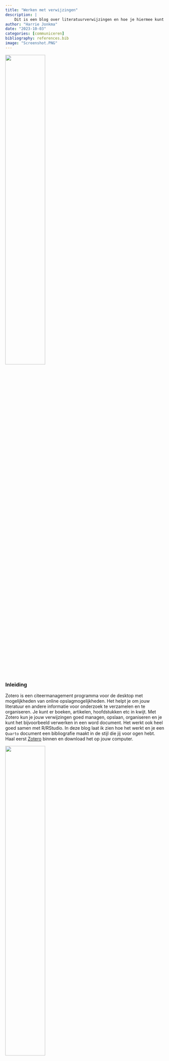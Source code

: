 ```yaml
---
title: "Werken met verwijzingen"
description: |
    Dit is een blog over literatuurverwijzingen en hoe je hiermee kunt werken in R/RStudio. Daarvoor moet je het programma Zotero op jouw computer zetten. Hieronder laat ik zien hoe je vervolgens literatuur binnen kunt halen, hoe je een bibliotheek opbouwt, hoe je de verwijzingen in de tekst zet en hoe je voor een bepaalde literatuurklasse kunt kiezen. 
author: "Harrie Jonkma"
date: "2023-10-03"
categories: [communiceren]
bibliography: references.bib
image: "Screenshot.PNG"
---
```



![](images/Screenshot.png){width=50%} 

### Inleiding

Zotero is een citeermanagement programma voor de desktop met mogelijkheden van online opslagmogelijkheden. Het helpt je om jouw literatuur en andere informatie voor onderzoek te verzamelen en te organiseren. Je kunt er boeken, artikelen, hoofdstukken etc in kwijt. Met Zotero kun je jouw verwijzingen goed managen, opslaan, organiseren en je kunt het bijvoorbeeld verwerken in een word document. Het werkt ook heel goed samen met R/RStudio. In deze blog laat ik zien hoe het werkt en je een `Quarto` document een bibliografie maakt in de stijl die jij voor ogen hebt. Haal eerst [Zotero](https://www.zotero.org/) binnen en download het op jouw computer.

![](images/Screenshot0.png){width=50%}

Er zijn verschillende manieren om met Zotero te werken.

1. Je kunt de referenties handmatig in voeren. Daarvoor open je het *Zotero* programma op jouw computer. Maak linksboven eerst een bepaalde biblioteek aan. Als de balk van die bibliotheek donker is, is die bibliotheek geopend. Voeg dan een boek, artikel of anderzins toe aan jouw bibliotheek.

![](images/Screenshot1.png){width=50%}

2. Je kunt ook referentie exporteren van een database als je bijvoorbeeld een literatuursearch uitvoert. In de database zoek je `"` icoon of naar een optie dat *Share*, *Cite* of *Export* (afhankelijk van de databas). Selecteer deze optie voor Zotero of .ris. De export zal het bestand (.ris) binnenhalen. Als het niet vanzelf gaat, dubbelklik op het bestand.

3. De makkelijkste manier is allicht om met een *Zotero Connector* te werken. Je hebt zo'n connector voor Chrome, Google en Firefox. De keuze hangt af van de browser waarmee je werkt. Ikzelf werk met Firefox en daar zal ik hieronder verder op ingaan.

4. Je kunt overigens ook online de literatuurlijst maken [zoterobib](https://zbib.org/). Dat spreekt vanzelf.

### Installeren van Zotero en connector

Haal eerst de Zotero connector binnen. In dit geval is dat de Zotero-Firefox conncector.

![](images/Screenshot2.png){width=50%}

Als het goed is zie je dan rechtsboven in de browser dit icoontje staan. Als dat gebeurd is, kunnen we een bibliotheek opbouwen.

![](images/Screenshot3.png){width=50%}

### Opbouwen van bibiotheek

Nu ben je klaar om een bibliotheek op te bouwen. Hoe dat gaat kan ik het beste laten zien aan de hand van een voorbeeld. Deze week was ik bezig met het opbouwen van een bibliotheek rondom Lawrence A. Cremin, een onderwijshistoricus die leefde van 1925-1990. Dit heb ik nodig voor mijn blog [Democratie en onderwijs](https://democratieenonderwijs.netlify.app/). Daarin recenseer ik boeken over dit onderwerp en daar doorheen wil ik het werk bespreken van drie wetenschappers die zich op een bijzondere manier met dit onderwerp hebben beziggehouden: John Dewey, Lawrence Cremin en Diana Ravitch. Deze week werkte ik aan een literatuurlijst van Cremin.

In Zotero had ik een bibliotheek met de naam Cremin aan gemaakt. Vervolgens ben ik naar de zoekmachine van de universiteitsbibliotheek van Amsterdam gegaan en heb ik de naam **cremin, lawrence a.** ingetikt.

![](images/Screenshot4.png){width=50%}

Daarna heb ik in de browser op het icoontje van Zotero getikt en aangegeven dat de Zotero connector de boeken kan binnenhalen. Vervolgens heb ik aangegeven welke hij moet selecteren en deze opgeslagen. 

![](images/Screenshot5.png){width=50%}

Daarna ben ik opzoek gegaan naar andere boeken van hem. Vervolgens ben ik in Google Scholar op zoek gegaan naar artikelen over Cremin. Daarvoor tikte ik *Cremin l.a. memoir biographie* in. Ook nu klik ik op het connectoricoontje, tik aan welke artikelen ik wil bewaren en voeg deze toe aan mijn bibliotheek.

Wanneer alles klaar is loop ik nog een keer door de bibliotheek heen, verwijder dubbelingen en maak het consistenter.

Belangrijk is dat de key op een consistente manier wordt ingesteld....

### Quarto en toevoegen van citaten aan een document

Vervolgens open ik een New File-\>Quarto Document en geef het html-bestand de naam `Cremin`. 

![](images/Screenshot6.png){width=50%}

Vervolgens begin je dan met het schrijven van tekst in dat html-bestand



>In 1951 schreef Lawrence Cremin zijn proefschrift over de geschiedenis van het Amerikaanse onderwijssysteem en met name over de ontwikkeling en het belang van het gewone en publieke onderwijssteem in Amerika in de 19e eeuw. Het boek heet *The American Common School: A Historical Conception* [@cremin1951]. 

Voor deze referentie ga naar `Visual`(zie pijl) en dan open je Insert en Citation (zie pijl).

![](images/Screenshot7.png){width=50%}

Als je de bibliotheek geopend hebt, kun je de referentie *The American Commons school* aanklikken.

![](images/Screenshot8.png){width=50%}


>In 1961 kwam zijn *The Transformation of the School: Progressivism in American Education* uit waarin hij de progressieve onderwijsbeweging en de invloed ervan op het Amerikaanse onderwijs, de theorie en praktijk, onderzoekt [@cremin1961]

>Ellwood Patterson Cubberley was invloedrijk voor het onderwijs en de geschienis van het onderwijs in Amerika aan het begin van de 20ste eeuw. In 1965 verscheen Cremins biografie over haar [@cremin]

>Hij werd vooral bekend met zijn standaard werkt over de *American Education*. Het eerste deel is *The Colonial Experience 1607-1783* en verscheen in 1972 [@cremin1972]. Acht jaar later (1980) kwam *The National Experience, 1783-1876* uit [@cremin1980]. Weer acht jaar later (1988) verscheen *The Metropolitan Experience 1876-1980* waarmee hij deze hisorische trilogie afsloot [@cremin1988] xxx

>Ook nog wat secundaire literatuur, waaronder [@lagemann1994], [@zembylas2002] en [@bohan2005]. 

Als je in een project gewerkt hebt, worden de gebruikte referenties opgeslagen. Uiteindelijk slaat hij alle verwijzingen als hieronder op in een `references.bib`-file.  


![](images/Screenshot11.png)

### Gebruik van stijlen

Instellen op Zotero style repository. In dit geval heb ik Zotero Style Repository op APA 7the edition ingesteld. 

![](images/Screenshot9.png)

Ingesteld op APA7. Je kunt ook de klasse toevoegen aan de yaml van het quarto document, zoals hier bijvoorbeeld met `csl:nature.csl`.

![](images/Screenshot10.png)

[Hier](https://github.com/citation-style-language/styles) vind je de stijlen die je kunt downloaden en informatie. De stijl kun je als document aan jouw project toevoegen

### Zotero en Word

Er zijn plugins van Zotero voor Word, die veelal automatisch in Word geplaatst worden. Je kunt dan op de taakbalk Zotero zien staan, referenties uit de bibliotheek halen en een literatuurlijst maken. [Hier](Cremininword.docx) je het fraaie resultaat. 

### Enkele tips

::: {.callout-tip}
-   [Zotero handleiding](https://www.zotero.org/support/)
-   Yale university over Zotero
-   [uba over zotero](https://uba.uva.nl/ondersteuning/onderwijs/citeren-en-bronvermelden/zotero.html)
-   leerzame video over verschillende manieren om eenvoudig literatuur toe te voegen van de [Idaho State University Library](https://www.youtube.com/watch?v=V7eQFo2TUdU)
-   Goede uitleg over Zotero als onderdeel van reproduceerbaar onderzoek [Reproducible Medical Research with R](https://bookdown.org/pdr_higgins/rmrwr/)
- Over Quarto en verwijzingen vind je [hier](https://quarto.org/docs/authoring/footnotes-and-citations.html) de nodige informatie
:::

### Literatuurlijst

